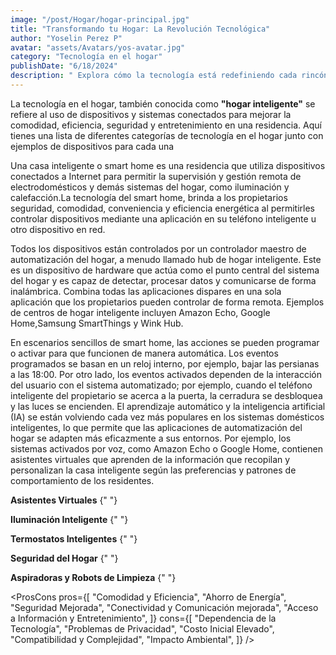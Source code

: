 ```yaml
---
image: "/post/Hogar/hogar-principal.jpg"
title: "Transformando tu Hogar: La Revolución Tecnológica"
author: "Yoselin Perez P"
avatar: "assets/Avatars/yos-avatar.jpg"
category: "Tecnología en el hogar"
publishDate: "6/18/2024"
description: " Explora cómo la tecnología está redefiniendo cada rincón de tu hogar, desde la comodidad hasta la seguridad, haciendo tu vida diaria más eficiente y conectada."
---
```


<ImageMDX src="/post/Hogar/hogar1.jpg" alt="hogar" width={800} height={400} />

<Parrafo>

La tecnología en el hogar, también conocida como **"hogar inteligente"** se refiere al uso de dispositivos y sistemas conectados para mejorar la comodidad, eficiencia, seguridad y entretenimiento en una residencia. Aquí tienes una lista de diferentes categorías de tecnología en el hogar junto con ejemplos de dispositivos para cada una

Una casa inteligente o smart home es una residencia que utiliza dispositivos conectados a Internet para permitir la supervisión y gestión remota de electrodomésticos y demás sistemas del hogar, como iluminación y calefacción.La tecnología del smart home, brinda a los propietarios seguridad, comodidad, conveniencia y eficiencia energética al permitirles controlar dispositivos mediante una aplicación en su teléfono inteligente u otro dispositivo en red.

Todos los dispositivos están controlados por un controlador maestro de automatización del hogar, a menudo llamado hub de hogar inteligente. Este es un dispositivo de hardware que actúa como el punto central del sistema del hogar y es capaz de detectar, procesar datos y comunicarse de forma inalámbrica. Combina todas las aplicaciones dispares en una sola aplicación que los propietarios pueden controlar de forma remota. Ejemplos de centros de hogar inteligente incluyen Amazon Echo, Google Home,Samsung SmartThings y Wink Hub.

En escenarios sencillos de smart home, las acciones se pueden programar o activar para que funcionen de manera automática. Los eventos programados se basan en un reloj interno, por ejemplo, bajar las persianas a las 18:00. Por otro lado, los eventos activados dependen de la interacción del usuario con el sistema automatizado; por ejemplo, cuando el teléfono inteligente del propietario se acerca a la puerta, la cerradura se desbloquea y las luces se encienden. El aprendizaje automático y la inteligencia artificial (IA) se están volviendo cada vez más populares en los sistemas domésticos inteligentes, lo que permite que las aplicaciones de automatización del hogar se adapten más eficazmente a sus entornos. Por ejemplo, los sistemas activados por voz, como Amazon Echo o Google Home, contienen asistentes virtuales que aprenden de la información que recopilan y personalizan la casa inteligente según las preferencias y patrones de comportamiento de los residentes.

</Parrafo>

<SubSeccion> **Asistentes Virtuales** </SubSeccion>{" "}

<ImageMDX src="/post/Hogar/hogar2.png" alt="hogar" width={800} height={400} />

<SubSeccion> **Iluminación Inteligente** </SubSeccion>{" "}

<ImageMDX src="/post/Hogar/hogar3.png" alt="hogar" width={800} height={400} />

<SubSeccion> **Termostatos Inteligentes** </SubSeccion>{" "}

<ImageMDX src="/post/Hogar/hogar4.jpg" alt="hogar" width={800} height={400} />

<SubSeccion> **Seguridad del Hogar** </SubSeccion>{" "}

<ImageMDX src="/post/Hogar/hogar5.jpg" alt="hogar" width={800} height={400} />

<SubSeccion> **Aspiradoras y Robots de Limpieza** </SubSeccion>{" "}

<ImageMDX src="/post/Hogar/hogar6.jpg" alt="hogar" width={800} height={400} />

<ProsCons
  pros={[
    "Comodidad y Eficiencia",
    "Ahorro de Energía",
    "Seguridad Mejorada",
    "Conectividad y Comunicación mejorada",
    "Acceso a Información y Entretenimiento",
  ]}
  cons={[
    "Dependencia de la Tecnología",
    "Problemas de Privacidad",
    "Costo Inicial Elevado",
    "Compatibilidad y Complejidad",
    "Impacto Ambiental",
  ]}
/>
